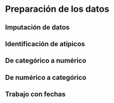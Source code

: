 # Preparación de los datos

## Imputación de datos

## Identificación de atípicos

## De categórico a numérico

## De numérico a categórico

## Trabajo con fechas



